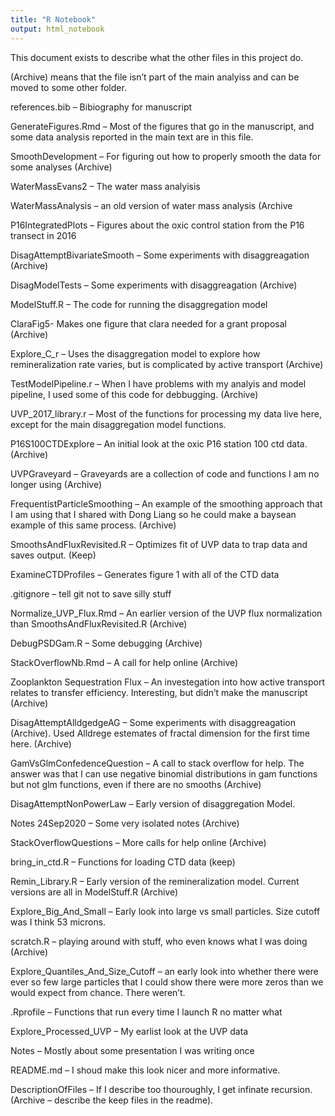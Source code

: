 ```yaml
---
title: "R Notebook"
output: html_notebook
---
```


This document exists to describe what the other files in this project do.

(Archive) means that the file isn't part of the main analyiss and can be moved to some other folder.

references.bib -- Bibiography for manuscript

GenerateFigures.Rmd -- Most of the figures that go in the manuscript, and some data analysis reported in the main text are in this file.

SmoothDevelopment -- For figuring out how to properly smooth the data for some analyses (Archive)

WaterMassEvans2 -- The water mass analyisis

WaterMassAnalysis -- an old version of water mass analysis (Archive

P16IntegratedPlots -- Figures about the oxic control station from the P16 transect in 2016

DisagAttemptBivariateSmooth -- Some experiments with disaggreagation (Archive)

DisagModelTests -- Some experiments with disaggreagation (Archive)

ModelStuff.R -- The code for running the disaggregation model

ClaraFig5- Makes one figure that clara needed for a grant proposal (Archive)

Explore_C_r -- Uses the disaggregation model to explore how remineralization rate varies, but is complicated by active transport (Archive)

TestModelPipeline.r -- When I have problems with my analyis and model pipeline, I used some of this code for debbugging. (Archive)

UVP_2017_library.r -- Most of the functions for processing my data live here, except for the main disaggregation model functions.

P16S100CTDExplore -- An initial look at the oxic P16 station 100 ctd data. (Archive)

UVPGraveyard -- Graveyards are a collection of code and functions I am no longer using (Archive)

FrequentistParticleSmoothing -- An example of the smoothing approach that I am using that I shared with Dong Liang so he could make a baysean example of this same process. (Archive)

SmoothsAndFluxRevisited.R -- Optimizes fit of UVP data to trap data and saves output. (Keep)

ExamineCTDProfiles -- Generates figure 1 with all of the CTD data

.gitignore -- tell git not to save silly stuff

Normalize_UVP_Flux.Rmd -- An earlier version of the UVP flux normalization than SmoothsAndFluxRevisited.R (Archive)

DebugPSDGam.R -- Some debugging (Archive)

StackOverflowNb.Rmd -- A call for help online (Archive)

Zooplankton Sequestration Flux -- An investegation into how active transport relates to transfer efficiency. Interesting, but didn't make the manuscript (Archive)

DisagAttemptAlldgedgeAG -- Some experiments with disaggreagation (Archive). Used Alldrege estemates of fractal dimension for the first time here. (Archive)

GamVsGlmConfedenceQuestion -- A call to stack overflow for help. The answer was that I can use negative binomial distributions in gam functions but not glm functions, even if there are no smooths (Archive)

DisagAttemptNonPowerLaw -- Early version of disaggregation Model.

Notes 24Sep2020 -- Some very isolated notes (Archive)

StackOverflowQuestions -- More calls for help online (Archive)

bring_in_ctd.R -- Functions for loading CTD data (keep)

Remin_Library.R -- Early version of the remineralization model. Current versions are all in ModelStuff.R (Archive)

Explore_Big_And_Small -- Early look into large vs small particles. Size cutoff was I think 53 microns.

scratch.R -- playing around with stuff, who even knows what I was doing (Archive)

Explore_Quantiles_And_Size_Cutoff -- an early look into whether there were ever so few large particles that I could show there were more zeros than we would expect from chance. There weren't.

.Rprofile -- Functions that run every time I launch R no matter what

Explore_Processed_UVP -- My earlist look at the UVP data

Notes -- Mostly about some presentation I was writing once

README.md -- I shoud make this look nicer and more informative.

DescriptionOfFiles -- If I describe too thouroughly, I get infinate recursion. (Archive -- describe the keep files in the readme).